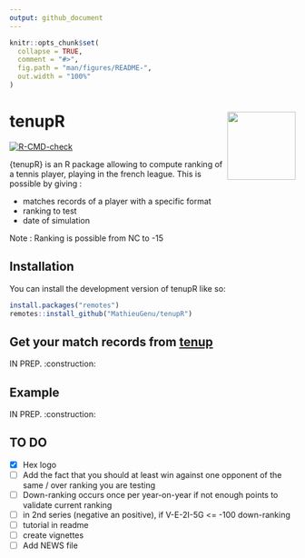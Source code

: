 ```yaml
---
output: github_document
---
```


<!-- README.md is generated from README.Rmd. Please edit that file -->

```r
knitr::opts_chunk$set(
  collapse = TRUE,
  comment = "#>",
  fig.path = "man/figures/README-",
  out.width = "100%"
)
```

# tenupR <img src="man/Figures/hex_logo.png" align="right" width="120" />

<!-- badges: start -->
[![R-CMD-check](https://github.com/MathieuGenu/tenupR/actions/workflows/R-CMD-check.yaml/badge.svg)](https://github.com/MathieuGenu/tenupR/actions/workflows/R-CMD-check.yaml)

<!-- badges: end -->

{tenupR} is an R package allowing to compute ranking of a tennis player, playing in the french league. This is possible by giving :

- matches records of a player with a specific format
- ranking to test
- date of simulation

Note : Ranking is possible from NC to -15

## Installation

You can install the development version of tenupR like so:


```r
install.packages("remotes")
remotes::install_github("MathieuGenu/tenupR")
```


## Get your match records from [tenup](https://tenup.fft.fr/)

IN PREP. :construction:

## Example

IN PREP. :construction:


## TO DO

- [x] Hex logo
- [ ] Add the fact that you should at least win against one opponent of the same / over ranking you are testing
- [ ] Down-ranking occurs once per year-on-year if not enough points to validate current ranking
- [ ] in 2nd series (negative an positive), if V-E-2I-5G <= -100 down-ranking
- [ ] tutorial in readme
- [ ] create vignettes
- [ ] Add NEWS file
